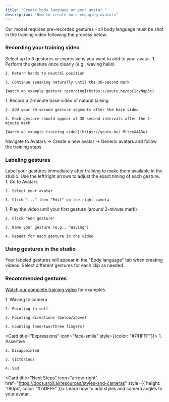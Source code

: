```yaml
---
title: "Create body language on your avatar "
description: "How to create more engaging avatars"
---
```


<Note>
  Our model requires pre-recorded gestures - all body language must be shot in the training video following the process below.
</Note>

### Recording your training video

<Steps>
  <Step title="Choose your gestures">
    Select up to 6 gestures or expressions you want to add to your avatar.
  </Step>

  <Step title="Record each gesture (30 seconds each)">
    1. Perform the gesture once clearly (e.g., waving hello)

    2. Return hands to neutral position

    3. Continue speaking naturally until the 30-second mark

    [Watch an example gesture recording](https://youtu.be/doC1cvNgp5c)
  </Step>

  <Step title="Create the full training video">
    1. Record a 2-minute base video of natural talking

    2. Add your 30-second gesture segments after the base video

    3. Each gesture should appear at 30-second intervals after the 2-minute mark

    [Watch an example training video](https://youtu.be/_MltcxXAADw)
  </Step>

  <Step title="Upload for training">
    Navigate to Avatars -> Create a new avatar -> Generic avatars and follow the training steps.
  </Step>
</Steps>

### Labeling gestures

<Tip>
  Label your gestures immediately after training to make them available in the studio. Use the left/right arrows to adjust the exact timing of each gesture.
</Tip>

<Steps>
  <Step title="Open avatar settings">
    1. Go to Avatars

    2. Select your avatar

    3. Click "..." then "Edit" on the right camera
  </Step>

  <Step title="Add gesture labels">
    1. Play the video until your first gesture (around 2-minute mark)

    2. Click "Add gesture"

    3. Name your gesture (e.g., "Waving")

    4. Repeat for each gesture in the video
  </Step>
</Steps>

### Using gestures in the studio

<Note>
  Your labeled gestures will appear in the "Body language" tab when creating videos. Select different gestures for each clip as needed.
</Note>

### Recommended gestures

[Watch our complete training video](https://youtu.be/ul7ZyA0iR2w) for examples.

<CardGroup cols={2}>
  <Card title="Basic gestures" icon="hand" style={{color: "#741FFF"}}>
    1. Waving to camera

    2. Pointing to self

    3. Pointing directions (below/above)

    4. Counting (one/two/three fingers)
  </Card>

  <Card title="Expressions" icon="face-smile" style={{color: "#741FFF"}}>
    1. Assertive

    2. Disappointed

    3. Victorious

    4. Sad
  </Card>
</CardGroup>

<Card title="Next Steps" icon="arrow-right" href="https://docs.argil.ai/resources/styles-and-cameras" style={{ height: '180px', color: "#741FFF" }}>
  Learn how to add styles and camera angles to your avatar.
</Card>